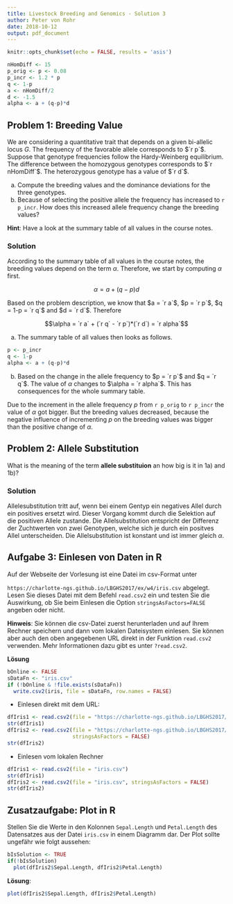 ```yaml
---
title: Livestock Breeding and Genomics - Solution 3
author: Peter von Rohr
date: 2018-10-12
output: pdf_document
---
```


```r
knitr::opts_chunk$set(echo = FALSE, results = 'asis')
```

```r
nHomDiff <- 15
p_orig <- p <- 0.08
p_incr <- 1.2 * p
q <- 1-p
a <- nHomDiff/2
d <- -1.5
alpha <- a + (q-p)*d
```

## Problem 1: Breeding Value
We are considering a quantitative trait that depends on a given bi-allelic locus $G$. The frequency of the favorable allele corresponds to $`r p`$. Suppose that genotype frequencies follow the Hardy-Weinberg equilibrium. The difference between the homozygous genotypes corresponds to $`r nHomDiff`$. The heterozygous genotype has a value of $`r d`$. 

a) Compute the breeding values and the dominance deviations for the three genotypes.
b) Because of selecting the positive allele the frequency has increased to `r p_incr`. How does this increased allele frequency change the breeding values?

__Hint__: Have a look at the summary table of all values in the course notes.


### Solution

According to the summary table of all values in the course notes, the breeding values depend on the term $\alpha$. Therefore, we start by computing $\alpha$ first. 

$$\alpha = a + (q-p)d$$

Based on the problem description, we know that $a = `r a`$, $p = `r p`$, $q = 1-p = `r q`$ and $d = `r d`$. Therefore 

$$\alpha = `r a` + (`r q` - `r p`)*(`r d`) = `r alpha`$$


a) The summary table of all values then looks as follows.

\begin{center}
  {\renewcommand{\arraystretch}{1.7}
   \renewcommand{\tabcolsep}{0.2cm}
   \begin{tabular}{|c|c|c|c|}
   \hline
   Genotype  &  genotypic value     &  breeding value     &  dominance deviation \\
   $G_iG_j$  &  $V_{ij}$            &  $BV_{ij}$          &  $D_{ij}$           \\
   \hline
   $G_1G_1$  &  $a = `r a`$         &  $2q\alpha = `r 2*q*alpha`$        &  $-2q^2d = `r -2*q^2*d`$   \\
   \hline
   $G_1G_2$  &  $d = `r d`$         &  $(q-p)\alpha = `r (q-p) * alpha`$ & $2pqd = `r 2*p*q*d`$   \\
   \hline
   $G_2G_2$  &  $-a = `r -a`$       &  $-2p\alpha = `r -2*p*alpha`$       & $-2p^2d = `r -2*p^2*d`$    \\
   \hline
   \end{tabular}}
\end{center}


```r
p <- p_incr
q <- 1-p
alpha <- a + (q-p)*d
```

b) Based on the change in the allele frequency to $p = `r p`$ and $q = `r q`$. The value of $\alpha$ changes to $\alpha = `r alpha`$. This has consequences for the whole summary table.

\begin{center}
  {\renewcommand{\arraystretch}{1.7}
   \renewcommand{\tabcolsep}{0.2cm}
   \begin{tabular}{|c|c|c|c|}
   \hline
   Genotype  &  genotypic value     &  breeding value     &  dominance deviation \\
   $G_iG_j$  &  $V_{ij}$            &  $BV_{ij}$          &  $D_{ij}$           \\
   \hline
   $G_1G_1$  &  $a = `r a`$         &  $2q\alpha = `r 2*q*alpha`$        &  $-2q^2d = `r -2*q^2*d`$   \\
   \hline
   $G_1G_2$  &  $d = `r d`$         &  $(q-p)\alpha = `r (q-p) * alpha`$ & $2pqd = `r 2*p*q*d`$   \\
   \hline
   $G_2G_2$  &  $-a = `r -a`$       &  $-2p\alpha = `r -2*p*alpha`$       & $-2p^2d = `r -2*p^2*d`$    \\
   \hline
   \end{tabular}}
\end{center}


Due to the increment in the allele frequency $p$ from `r p_orig` to `r p_incr` the value of $\alpha$ got bigger. But the breeding values decreased, because the negative influence of incrementing $p$ on the breeding values was bigger than the positive change of $\alpha$.


## Problem 2: Allele Substitution
What is the meaning of the term __allele substituion__ an how big is it in 1a) and 1b)?


### Solution


Allelesubstitution tritt auf, wenn bei einem Gentyp ein negatives Allel durch ein positives ersetzt wird. Dieser Vorgang kommt durch die Selektion auf die positiven Allele zustande. Die Allelsubstitution entspricht der Differenz der Zuchtwerten von zwei Genotypen, welche sich je durch ein positves Allel unterscheiden. Die Allelsubstitution ist konstant und ist immer gleich $\alpha$.


## Aufgabe 3: Einlesen von Daten in R
Auf der Webseite der Vorlesung ist eine Datei im csv-Format unter 

`https://charlotte-ngs.github.io/LBGHS2017/ex/w4/iris.csv` abgelegt. Lesen Sie dieses Datei mit dem Befehl `read.csv2` ein und testen Sie die Auswirkung, ob Sie beim Einlesen die Option `stringsAsFactors=FALSE` angeben oder nicht.

__Hinweis__: Sie können die csv-Datei zuerst herunterladen und auf Ihrem Rechner speichern und dann vom lokalen Dateisystem einlesen. Sie können aber auch den oben angegebenen URL direkt in der Funktion `read.csv2` verwenden. Mehr Informationen dazu gibt es unter `?read.csv2`.


__Lösung__

```r
bOnline <- FALSE
sDataFn <- "iris.csv"
if (!bOnline & !file.exists(sDataFn))
  write.csv2(iris, file = sDataFn, row.names = FALSE)
```

* Einlesen direkt mit dem URL:

```r
dfIris1 <- read.csv2(file = "https://charlotte-ngs.github.io/LBGHS2017/ex/w4/iris.csv")
str(dfIris1)
dfIris2 <- read.csv2(file = "https://charlotte-ngs.github.io/LBGHS2017/ex/w4/iris.csv", 
                     stringsAsFactors = FALSE)
str(dfIris2)
```

* Einlesen vom lokalen Rechner

```r
dfIris1 <- read.csv2(file = "iris.csv")
str(dfIris1)
dfIris2 <- read.csv2(file = "iris.csv", stringsAsFactors = FALSE)
str(dfIris2)
```


## Zusatzaufgabe: Plot in R
Stellen Sie die Werte in den Kolonnen `Sepal.Length` und `Petal.Length` des Datensatzes aus der Datei `iris.csv` in einem Diagramm dar. Der Plot sollte ungefähr wie folgt aussehen:

```r
bIsSolution <- TRUE
if(!bIsSolution)
  plot(dfIris2$Sepal.Length, dfIris2$Petal.Length)
```

__Lösung__:

```r
plot(dfIris2$Sepal.Length, dfIris2$Petal.Length)
```
